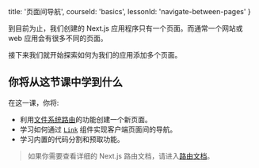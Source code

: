 
  title: '页面间导航',
  courseId: 'basics',
  lessonId: 'navigate-between-pages'
}

到目前为止，我们创建的 Next.js 应用程序只有一个页面。而通常一个网站或 web 应用会有很多不同的页面。

接下来我们就开始探索如何为我们的应用添加多个页面。

## 你将从这节课中学到什么

在这一课，你将:

- 利用[文件系统路由](/docs/routing/introduction)的功能创建一个新页面。
- 学习如何通过 [`Link`](https://nextjs.org/docs/api-reference/next/link) 组件实现客户端页面间的导航。
- 学习内置的代码分割和预取功能。

> 如果你需要查看详细的 Next.js 路由文档，请进入[路由文档](/docs/routing/introduction)。

